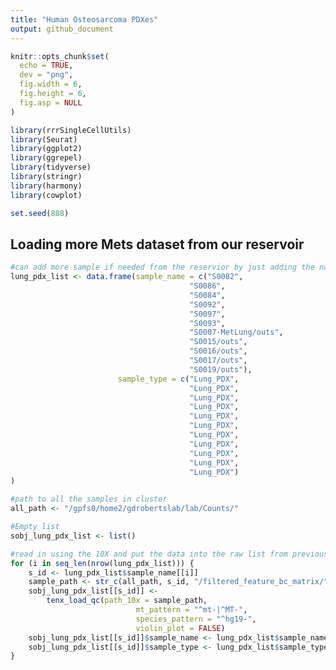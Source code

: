 ```yaml
---
title: "Human Osteosarcoma PDXes"
output: github_document
---
```


```r
knitr::opts_chunk$set(
  echo = TRUE,
  dev = "png",
  fig.width = 6,
  fig.height = 6,
  fig.asp = NULL
)

library(rrrSingleCellUtils)
library(Seurat)
library(ggplot2)
library(ggrepel)
library(tidyverse)
library(stringr)
library(harmony)
library(cowplot)

set.seed(888)

```


## Loading more Mets dataset from our reservoir


```r
#can add more sample if needed from the reservior by just adding the name
lung_pdx_list <- data.frame(sample_name = c("S0082",
                                        "S0086",
                                        "S0084",
                                        "S0092",
                                        "S0097",
                                        "S0093",
                                        "S0007-MetLung/outs",
                                        "S0015/outs",
                                        "S0016/outs",
                                        "S0017/outs",
                                        "S0019/outs"),
                        sample_type = c("Lung_PDX",
                                        "Lung_PDX",
                                        "Lung_PDX",
                                        "Lung_PDX",
                                        "Lung_PDX",
                                        "Lung_PDX",
                                        "Lung_PDX",
                                        "Lung_PDX",
                                        "Lung_PDX",
                                        "Lung_PDX",
                                        "Lung_PDX")
)

#path to all the samples in cluster
all_path <- "/gpfs0/home2/gdrobertslab/lab/Counts/"

#Empty list
sobj_lung_pdx_list <- list()

#read in using the 10X and put the data into the raw list from previous
for (i in seq_len(nrow(lung_pdx_list))) {
    s_id <- lung_pdx_list$sample_name[[i]]
    sample_path <- str_c(all_path, s_id, "/filtered_feature_bc_matrix/")
    sobj_lung_pdx_list[[s_id]] <-
        tenx_load_qc(path_10x = sample_path,
                            mt_pattern = "^mt-|^MT-",
                            species_pattern = "^hg19-",
                            violin_plot = FALSE)
    sobj_lung_pdx_list[[s_id]]$sample_name <- lung_pdx_list$sample_name[i]
    sobj_lung_pdx_list[[s_id]]$sample_type <- lung_pdx_list$sample_type[i]
}


```
